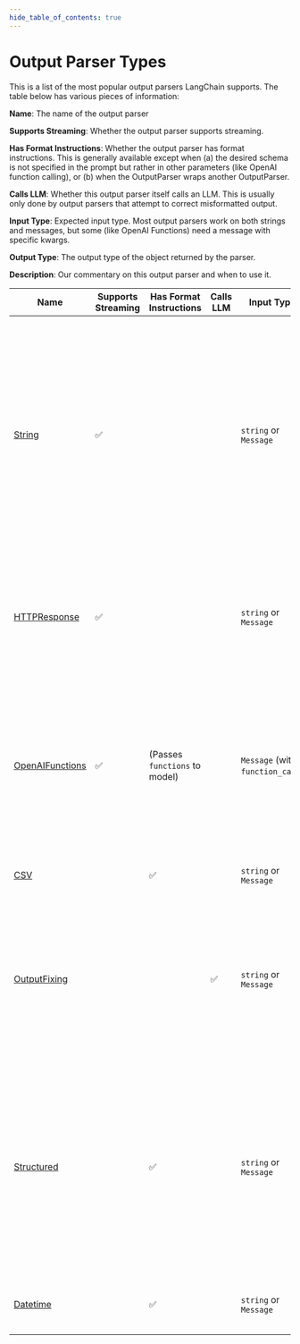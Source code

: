 ```yaml
---
hide_table_of_contents: true
---
```


# Output Parser Types

This is a list of the most popular output parsers LangChain supports. The table below has various pieces of information:

**Name**: The name of the output parser

**Supports Streaming**: Whether the output parser supports streaming.

**Has Format Instructions**: Whether the output parser has format instructions. This is generally available except when (a) the desired schema is not specified in the prompt but rather in other parameters (like OpenAI function calling), or (b) when the OutputParser wraps another OutputParser.

**Calls LLM**: Whether this output parser itself calls an LLM. This is usually only done by output parsers that attempt to correct misformatted output.

**Input Type**: Expected input type. Most output parsers work on both strings and messages, but some (like OpenAI Functions) need a message with specific kwargs.

**Output Type**: The output type of the object returned by the parser.

**Description**: Our commentary on this output parser and when to use it.

| Name                                | Supports Streaming | Has Format Instructions       | Calls LLM | Input Type                       | Output Type              | Description                                                                                                                                                                                                                      |
| ----------------------------------- | ------------------ | ----------------------------- | --------- | -------------------------------- | ------------------------ | -------------------------------------------------------------------------------------------------------------------------------------------------------------------------------------------------------------------------------- |
| [String](./string)                  | ✅                 |                               |           | `string` or `Message`            | `string`                 | Takes language model output (either an entire response or as a stream) and converts it into a string. This is useful for standardizing chat model and LLM output and makes working with chat model outputs much more convenient. |
| [HTTPResponse](./http_response)     | ✅                 |                               |           | `string` or `Message`            | `binary`                 | Allows you to stream LLM output properly formatted bytes a web [HTTP response](https://developer.mozilla.org/en-US/docs/Web/API/Response) for a variety of content types.                                                        |
| [OpenAIFunctions](./json_functions) | ✅                 | (Passes `functions` to model) |           | `Message` (with `function_call`) | JSON object              | Allows you to use OpenAI function calling to structure the return output. If you are using a model that supports function calling, this is generally the most reliable method.                                                   |
| [CSV](./csv)                        |                    | ✅                            |           | `string` or `Message`            | `string[]`               | Returns a list of comma separated values.                                                                                                                                                                                        |
| [OutputFixing](./output_fixing)     |                    |                               | ✅        | `string` or `Message`            |                          | Wraps another output parser. If that output parser errors, then this will pass the error message and the bad output to an LLM and ask it to fix the output.                                                                      |
| [Structured](./structured)          |                    | ✅                            |           | `string` or `Message`            | `Record<string, string>` | An output parser that returns structured information. It is less powerful than other output parsers since it only allows for fields to be strings. This can be useful when you are working with smaller LLMs.                    |
| [Datetime](./datetime)              |                    | ✅                            |           | `string` or `Message`            | `Date`                   | Parses response into a JavaScript date.                                                                                                                                                                                          |
